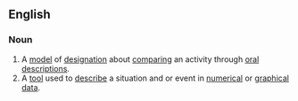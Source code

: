 ==English==

===Noun===
{{examples-right|sense=tool for numerical data|“Joseph has traveled 50% of his 26 hour journey between Florida and Maine.” [not] “Joseph is in the middle of his trip”}}
{{en-noun|head=[[communicable]] [[scale]]}}

# A [[model]] of [[designation]] about [[comparing]] an activity through [[oral]] [[descriptions]]. 
# A [[tool]] used to [[describe]] a situation and or event in [[numerical]] or [[graphical]] [[data]].